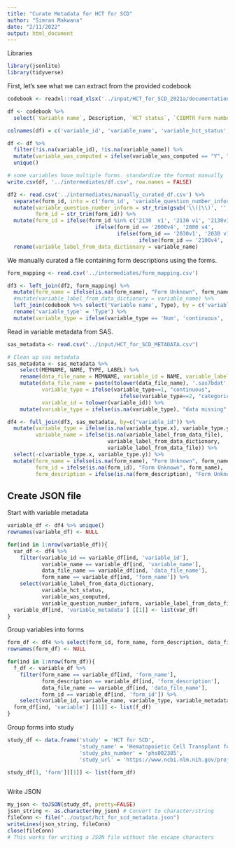 ```yaml
---
title: "Curate Metadata for HCT for SCD"
author: "Simran Makwana"
date: "2/11/2022"
output: html_document
---
```


Libraries
```r
library(jsonlite)
library(tidyverse)
```

First, let's see what we can extract from the provided codebook
```r
codebook <- readxl::read_xlsx('../input/HCT_for_SCD_2021a/documentation/Codebook.xlsx')

df <- codebook %>% 
  select(`Variable name`, Description, `HCT status`, `CIBMTR Form number; (question numbers)`, `Computed Variable?`) 

colnames(df) = c('variable_id', 'variable_name', 'variable_hct_status', 'form_id', 'variable_was_computed')

df <- df %>% 
  filter(!is.na(variable_id), !is.na(variable_name)) %>%
  mutate(variable_was_computed = ifelse(variable_was_computed == "Y", "Yes", "No")) %>%
  unique()

# some variables have multiple forms. standardize the format manually
write.csv(df, '../intermediates/df.csv', row.names = FALSE)

df2 <- read.csv('../intermediates/manually_curated_df.csv') %>%
  separate(form_id, into = c('form_id', 'variable_question_number_inform'), sep = '(?<=v[[:alnum:]])') %>%
  mutate(variable_question_number_inform = str_trim(gsub('\\(|\\)', '', variable_question_number_inform)),
         form_id = str_trim(form_id)) %>%
  mutate(form_id = ifelse(form_id %in% c('2130  v1', '2130 v1', '2130v1'), '2130 v1', 
                            ifelse(form_id == '2000v4', '2000 v4', 
                                   ifelse(form_id == '2030v1', '2030 v1', 
                                          ifelse(form_id == '2100v4', '2100 v4', form_id))))) %>% # clean up inconsistent form names
  rename(variable_label_from_data_dictionary = variable_name)
```

We manually curated a file containing form descriptions using the forms.
```r
form_mapping <- read.csv('../intermediates/form_mapping.csv')

df3 <- left_join(df2, form_mapping) %>%
  mutate(form_name = ifelse(is.na(form_name), "Form Unknown", form_name)) %>%
  #mutate(variable_label_from_data_dictionary = variable_name) %>%
  left_join(codebook %>% select('Variable name', Type), by = c('variable_id' = 'Variable name')) %>%
  rename('variable_type' = 'Type') %>%
  mutate(variable_type = ifelse(variable_type == 'Num', 'continuous', 'categorical'))

```
Read in variable metadata from SAS.
```r
sas_metadata <- read.csv("../input/HCT_for_SCD_METADATA.csv")

# Clean up sas metadata
sas_metadata <- sas_metadata %>% 
    select(MEMNAME, NAME, TYPE, LABEL) %>%
    rename(data_file_name = MEMNAME, variable_id = NAME, variable_label_from_data_file = LABEL, variable_type = TYPE) %>%
    mutate(data_file_name = paste(tolower(data_file_name), '.sas7bdat', sep=''),
           variable_type = ifelse(variable_type==1, "continuous",
                                    ifelse(variable_type==2, "categorical", "data missing")),
           variable_id = tolower(variable_id)) %>%
    mutate(variable_type = ifelse(is.na(variable_type), "data missing", variable_type))

df4 <- full_join(df3, sas_metadata, by=c("variable_id")) %>%
  mutate(variable_type = ifelse(is.na(variable_type.x), variable_type.y, variable_type.x),
         variable_name = ifelse(is.na(variable_label_from_data_file), 
                                variable_label_from_data_dictionary, 
                                variable_label_from_data_file)) %>%
  select(-c(variable_type.x, variable_type.y)) %>%
  mutate(form_name = ifelse(is.na(form_name), "Form Unknown", form_name),
         form_id = ifelse(is.na(form_id), "Form Unknown", form_name),
         form_description = ifelse(is.na(form_description), "Form Unknown", form_name))
```


## Create JSON file

Start with variable metadata
```r
variable_df <- df4 %>% unique()
rownames(variable_df) <- NULL

for(ind in 1:nrow(variable_df)){
  var_df <- df4 %>%
    filter(variable_id == variable_df[ind, 'variable_id'],
           variable_name == variable_df[ind, 'variable_name'],
           data_file_name == variable_df[ind, 'data_file_name'],
           form_name == variable_df[ind, 'form_name']) %>%
    select(variable_label_from_data_dictionary, 
           variable_hct_status, 
           variable_was_computed, 
           variable_question_number_inform, variable_label_from_data_file)
  variable_df[ind, 'variable_metadata'] [[1]] <- list(var_df)
}
```

Group variables into forms
```r
form_df <- df4 %>% select(form_id, form_name, form_description, data_file_name) %>% unique()
rownames(form_df) <- NULL

for(ind in 1:nrow(form_df)){
  f_df <- variable_df %>%
    filter(form_name == variable_df[ind, 'form_name'],
           form_description == variable_df[ind, 'form_description'],
           data_file_name == variable_df[ind, 'data_file_name'],
           form_id == variable_df[ind, 'form_id']) %>%   
    select(variable_id, variable_name, variable_type, variable_metadata)
  form_df[ind, 'variable'] [[1]] <- list(f_df)
}
```

Group forms into study
```r
study_df <- data.frame('study' = 'HCT for SCD', 
                       'study_name' = 'Hematopoietic Cell Transplant for Sickle Cell Disease',
                       'study_phs_number' = 'phs002385', 
                       'study_url' = 'https://www.ncbi.nlm.nih.gov/projects/gap/cgi-bin/study.cgi?study_id=phs002385.v1.p1')

study_df[1, 'form'][[1]] <- list(form_df)



```

Write JSON

```r
my_json <- toJSON(study_df, pretty=FALSE)
json_string <- as.character(my_json) # Convert to character/string
fileConn <- file("../output/hct_for_scd_metadata.json")
writeLines(json_string, fileConn)
close(fileConn)
# This works for writing a JSON file without the escape characters
```

